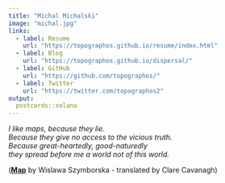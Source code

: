 ```yaml
---
title: "Michal Michalski"
image: "michal.jpg"
links:
  - label: Resume
    url: "https://topographos.github.io/resume/index.html"
  - label: Blog
    url: "https://topographos.github.io/dispersal/"
  - label: GitHub
    url: "https://github.com/topographos/"
  - label: Twitter
    url: "https://twitter.com/topographos2"
output:
  postcards::solana
---
```




*I like maps, because they lie.  
Because they give no access to the vicious truth.  
Because great-heartedly, good-naturedly  
they spread before me a world
not of this world.*

([**Map**](https://www.newyorker.com/magazine/2014/04/14/map) by Wislawa Szymborska - translated by Clare Cavanagh)


